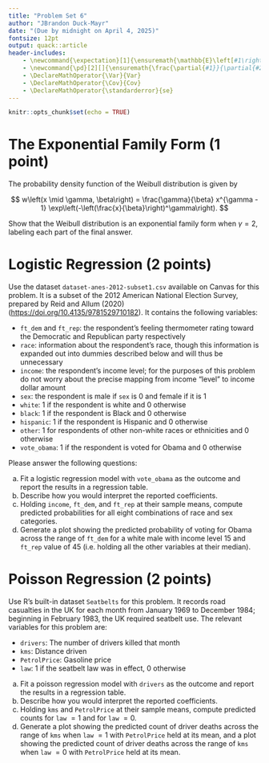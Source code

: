 ```yaml
---
title: "Problem Set 6"
author: "JBrandon Duck-Mayr"
date: "(Due by midnight on April 4, 2025)"
fontsize: 12pt
output: quack::article
header-includes:
    - \newcommand{\expectation}[1]{\ensuremath{\mathbb{E}\left[#1\right]}}
    - \newcommand{\pd}[2][]{\ensuremath{\frac{\partial{#1}}{\partial{#2}}}}
    - \DeclareMathOperator{\Var}{Var}
    - \DeclareMathOperator{\Cov}{Cov}
    - \DeclareMathOperator{\standarderror}{se}
---
```


```r
knitr::opts_chunk$set(echo = TRUE)
```

# The Exponential Family Form (1 point)

The probability density function of the Weibull distribution is given by

$$
w\left(x \mid \gamma, \beta\right) = \frac{\gamma}{\beta} x^{\gamma - 1} \exp\left(-\left(\frac{x}{\beta}\right)^\gamma\right).
$$

Show that the Weibull distribution is an exponential family form when $\gamma = 2$, labeling each part of the final answer.

# Logistic Regression (2 points)

Use the dataset `dataset-anes-2012-subset1.csv` available on Canvas for this problem. It is a subset of the 2012 American National Election Survey, prepared by Reid and Allum (2020) (<https://doi.org/10.4135/9781529710182>). It contains the following variables:

- `ft_dem` and `ft_rep`: the respondent's feeling thermometer rating toward the Democratic and Republican party respectively
- `race`: information about the respondent's race, though this information is expanded out into dummies described below and will thus be unnecessary
- `income`: the respondent's income level; for the purposes of this problem do not worry about the precise mapping from income "level" to income dollar amount
- `sex`: the respondent is male if `sex` is 0 and female if it is 1
- `white`: 1 if the respondent is white and 0 otherwise
- `black`: 1 if the respondent is Black and 0 otherwise
- `hispanic`: 1 if the respondent is Hispanic and 0 otherwise
- `other`: 1 for respondents of other non-white races or ethnicities and 0 otherwise
- `vote_obama`: 1 if the respondent is voted for Obama and 0 otherwise

Please answer the following questions:

a. Fit a logistic regression model with `vote_obama` as the outcome and report the results in a regression table.
b. Describe how you would interpret the reported coefficients.
c. Holding `income`, `ft_dem`, and `ft_rep` at their sample means, compute predicted probabilities for all eight combinations of race and sex categories.
d. Generate a plot showing the predicted probability of voting for Obama across the range of `ft_dem` for a white male with income level 15 and `ft_rep` value of 45 (i.e. holding all the other variables at their median).

# Poisson Regression (2 points)

Use R's built-in dataset `Seatbelts` for this problem.
It records road casualties in the UK for each month from January 1969 to December 1984; beginning in February 1983, the UK required seatbelt use.
The relevant variables for this problem are:

- `drivers`: The number of drivers killed that month
- `kms`: Distance driven
- `PetrolPrice`: Gasoline price
- `law`: 1 if the seatbelt law was in effect, 0 otherwise

a. Fit a poisson regression model with `drivers` as the outcome and report the results in a regression table.
b. Describe how you would interpret the reported coefficients.
c. Holding `kms` and `PetrolPrice` at their sample means, compute predicted counts for `law` $= 1$ and for `law` $= 0$.
d. Generate a plot showing the predicted count of driver deaths across the range of `kms` when `law` $= 1$ with `PetrolPrice` held at its mean, and a plot showing the predicted count of driver deaths across the range of `kms` when `law` $= 0$ with `PetrolPrice` held at its mean.
